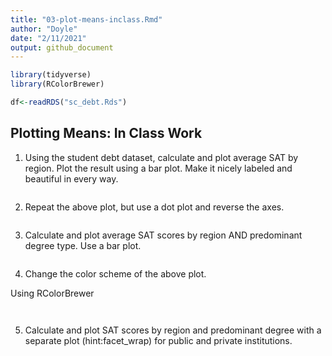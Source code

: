 ```yaml
---
title: "03-plot-means-inclass.Rmd"
author: "Doyle"
date: "2/11/2021"
output: github_document
---
```


```r
library(tidyverse)
library(RColorBrewer)
```

```r
df<-readRDS("sc_debt.Rds")
```


## Plotting Means: In Class Work

1. Using the student debt dataset, calculate and plot average SAT by region. Plot the result using a bar plot. Make it nicely labeled and beautiful in every way.

```r

```


2. Repeat the above plot, but use a dot plot and reverse the axes. 


```r

```



3. Calculate and plot average SAT scores  by region  AND predominant degree type. Use a bar plot. 


```r
```


4. Change the color scheme of the above plot. 

Using RColorBrewer
```r

```



```r

```


5. Calculate and plot SAT scores by region and predominant degree with a separate plot (hint:facet_wrap) for public and private institutions.  
```r

```




